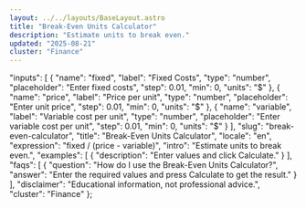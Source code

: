 ```yaml
---
layout: ../../layouts/BaseLayout.astro
title: "Break-Even Units Calculator"
description: "Estimate units to break even."
updated: "2025-08-21"
cluster: "Finance"
---
```



  "inputs": [
    {
      "name": "fixed",
      "label": "Fixed Costs",
      "type": "number",
      "placeholder": "Enter fixed costs",
      "step": 0.01,
      "min": 0,
      "units": "$"
    },
    {
      "name": "price",
      "label": "Price per unit",
      "type": "number",
      "placeholder": "Enter unit price",
      "step": 0.01,
      "min": 0,
      "units": "$"
    },
    {
      "name": "variable",
      "label": "Variable cost per unit",
      "type": "number",
      "placeholder": "Enter variable cost per unit",
      "step": 0.01,
      "min": 0,
      "units": "$"
    }
  ],
  "slug": "break-even-calculator",
  "title": "Break-Even Units Calculator",
  "locale": "en",
  "expression": "fixed / (price - variable)",
  "intro": "Estimate units to break even.",
  "examples": [
    {
      "description": "Enter values and click Calculate."
    }
  ],
  "faqs": [
    {
      "question": "How do I use the Break-Even Units Calculator?",
      "answer": "Enter the required values and press Calculate to get the result."
    }
  ],
  "disclaimer": "Educational information, not professional advice.",
  "cluster": "Finance"
};

<Calculator schema={schema} />
